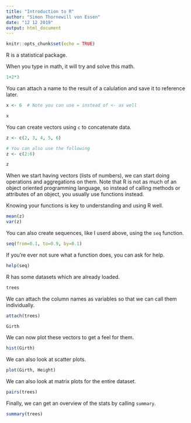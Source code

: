 ---
title: "Introduction to R"
author: "Simon Thornewill von Essen"
date: "12 12 2019"
output: html_document
---

```{r setup, include=FALSE}
knitr::opts_chunk$set(echo = TRUE)
```

R is a statistical package.

When you type in math, it will try and solve this math.

```{r}
1+2*3
```

You can attach a name to the result of a calulation and save it to reference later.

```{r}
x <- 6  # Note you can use = instead of <- as well

x
```

You can create vectors using `c` to concatenate data.

```{r}
z <- c(2, 3, 4, 5, 6)

# You can also use the following
z <- c(2:6)

z
```

When we start having vectors (lists of numbers), we can start doing operations and aggregations on them. Note that R is not as much of an object oriented programming language, so instead of calling methods or attributes of an object, you usually use functions instead.

Knowing your functions is key to understanding and using R well.

```{r}
mean(z)
var(z)
```

You can also create sequences, like I userd above, using the `seq` function.

```{r}
seq(from=0.1, to=0.9, by=0.1)
```

If you're ever not sure what a function does, you can ask for help.

```{r}
help(seq)
```

R has some datasets which are already loaded.

```{r}
trees
```

We can attach the column names as variables so that we can call them individually.

```{r}
attach(trees)

Girth
```

We can now plot these vectors to get a feel for them.

```{r}
hist(Girth)
```

We can also look at scatter plots.

```{r}
plot(Girth, Height)
```

We can also look at matrix plots for the entire dataset.

```{r}
pairs(trees)
```

Finally, we can get an overview of the stats by calling `summary`.

```{r}
summary(trees)
```

